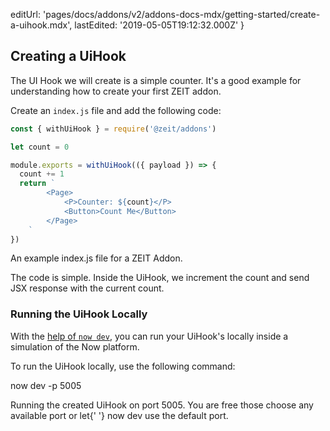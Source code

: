 
  editUrl:
    'pages/docs/addons/v2/addons-docs-mdx/getting-started/create-a-uihook.mdx',
  lastEdited: '2019-05-05T19:12:32.000Z'
}

## Creating a UiHook

The UI Hook we will create is a simple counter. It's a good example for understanding how to create your first ZEIT addon.

Create an `index.js` file and add the following code:

```js
const { withUiHook } = require('@zeit/addons')

let count = 0

module.exports = withUiHook(({ payload }) => {
  count += 1
  return `
 		<Page>
 			<P>Counter: ${count}</P>
 			<Button>Count Me</Button>
        </Page>
 	`
})
```

<Caption>
  An example <InlineCode>index.js</InlineCode> file for a ZEIT Addon.
</Caption>

The code is simple. Inside the UiHook, we increment the count and send JSX response with the current count.

### Running the UiHook Locally

With the [help of `now dev`](/docs/v2/development/basics), you can run your UiHook's locally inside a simulation of the Now platform.

To run the UiHook locally, use the following command:

<TerminalInput>now dev -p 5005</TerminalInput>
<Caption>Running the created UiHook on port 5005.</Caption>

<Note>
  You are free those choose any available port or let{' '}
  <InlineCode>now dev</InlineCode> use the default port.
</Note>
